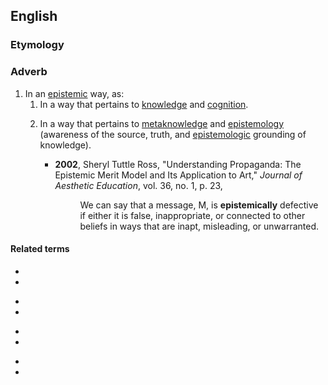 ==English==

===Etymology===
{{suffix|en|epistemic|ally}}

===Adverb===
{{en-adv}}

# In an [[epistemic]] way, as:
## In a way that pertains to [[knowledge]] and [[cognition]].
## {{lb|en|usually, more specifically}} In a way that pertains to [[metaknowledge]] and [[epistemology]] (awareness of the source, truth, and [[epistemologic]] grounding of knowledge).
##* '''2002''', Sheryl Tuttle Ross, "Understanding Propaganda: The Epistemic Merit Model and Its Application to Art," ''Journal of Aesthetic Education'', vol. 36, no. 1, p. 23,
##*: We can say that a message, M, is '''epistemically''' defective if either it is false, inappropriate, or connected to other beliefs in ways that are inapt, misleading, or unwarranted.
##: {{syn|en|epistemologically}}

====Related terms====
{{rel-top4}}
* {{l|en|episteme}}
* {{l|en|epistemic}}
{{rel-mid4}}
* {{l|en|epistemics}}
* {{l|en|epistemological}}
{{rel-mid4}}
* {{l|en|epistemologically}}
* {{l|en|epistemologist}}
{{rel-mid4}}
* {{l|en|epistemology}}
* {{l|en|epistemonical}}
{{rel-bottom}}